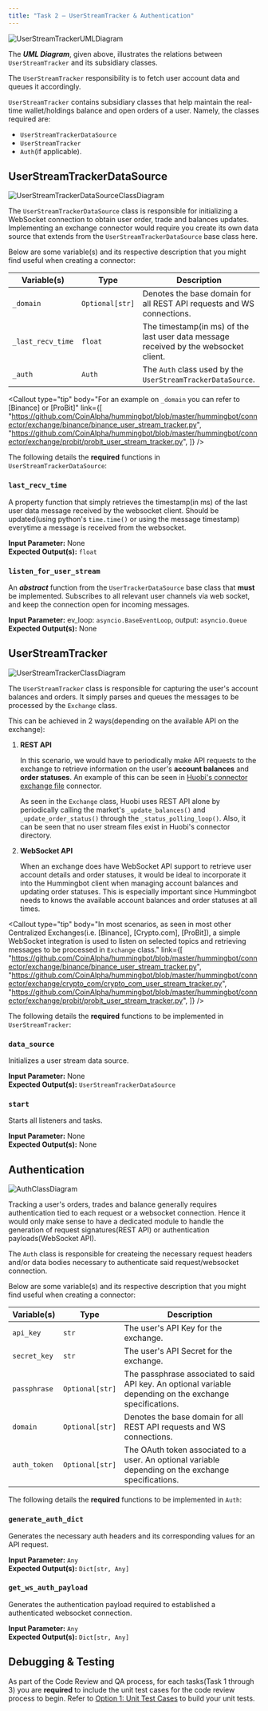 ```yaml
---
title: "Task 2 — UserStreamTracker & Authentication"
---
```



![UserStreamTrackerUMLDiagram](/img/user-stream-tracker-architecture.svg)

The **_UML Diagram_**, given above, illustrates the relations between `UserStreamTracker` and its subsidiary classes.

The `UserStreamTracker` responsibility is to fetch user account data and queues it accordingly.

`UserStreamTracker` contains subsidiary classes that help maintain the real-time wallet/holdings balance and open orders of a user. Namely, the classes required are:

- `UserStreamTrackerDataSource`
- `UserStreamTracker`
- `Auth`(if applicable).

<Callout
  type="note"
  body="Auth is generally only required in #Centralized Exchanges#."
/>

## UserStreamTrackerDataSource

![UserStreamTrackerDataSourceClassDiagram](/img/user-stream-tracker-datasource-class-diagram.svg)

The `UserStreamTrackerDataSource` class is responsible for initializing a WebSocket connection to obtain user order, trade and balances updates.
Implementing an exchange connector would require you create its own data source that extends from the `UserStreamTrackerDataSource` base class here.

Below are some variable(s) and its respective description that you might find useful when creating a connector:

| Variable(s)       | Type            | Description                                                                          |
| ----------------- | --------------- | ------------------------------------------------------------------------------------ |
| `_domain`         | `Optional[str]` | Denotes the base domain for all REST API requests and WS connections.                |
| `_last_recv_time` | `float`         | The timestamp(in ms) of the last user data message received by the websocket client. |
| `_auth`           | `Auth`          | The `Auth` class used by the `UserStreamTrackerDataSource`.                          |

<Callout
  type="tip"
  body="For an example on `_domain` you can refer to [Binance] or [ProBit]"
  link={[
    "https://github.com/CoinAlpha/hummingbot/blob/master/hummingbot/connector/exchange/binance/binance_user_stream_tracker.py",
    "https://github.com/CoinAlpha/hummingbot/blob/master/hummingbot/connector/exchange/probit/probit_user_stream_tracker.py",
  ]}
/>

The following details the **required** functions in `UserStreamTrackerDataSource`: <br/>

### `last_recv_time`

A property function that simply retrieves the timestamp(in ms) of the last user data message received by the websocket client.
Should be updated(using python's `time.time()` or using the message timestamp) everytime a message is received from the websocket.<br/>

**Input Parameter:** None <br/>
**Expected Output(s):** `float`

### `listen_for_user_stream`

An **_abstract_** function from the `UserTrackerDataSource` base class that **must** be implemented.
Subscribes to all relevant user channels via web socket, and keep the connection open for incoming messages.<br/>

**Input Parameter:** ev_loop: `asyncio.BaseEventLoop`, output: `asyncio.Queue` <br/>
**Expected Output(s):** None

## UserStreamTracker

![UserStreamTrackerClassDiagram](/img/user-stream-tracker-class-diagram.svg)

The `UserStreamTracker` class is responsible for capturing the user's account balances and orders. It simply parses and queues the messages to be processed by the `Exchange` class.

This can be achieved in 2 ways(depending on the available API on the exchange):

1. **REST API**

   In this scenario, we would have to periodically make API requests to the exchange to retrieve information on the user's **account balances** and **order statuses**.
   An example of this can be seen in [Huobi's connector exchange file](https://github.com/CoinAlpha/hummingbot/blob/master/hummingbot/connector/exchange/huobi/huobi_exchange.pyx) connector.

   As seen in the `Exchange` class, Huobi uses REST API alone by periodically calling the market's `_update_balances()` and `_update_order_status()` through the `_status_polling_loop()`.
   Also, it can be seen that no user stream files exist in Huobi's connector directory.

   <Callout
     type="warning"
     body="Maintaining user data using just the REST API is not ideal and would generally lead to degraded performance of the bot."
   />

2. **WebSocket API**

   When an exchange does have WebSocket API support to retrieve user account details and order statuses, it would be ideal to incorporate it into the Hummingbot client when managing account balances and updating order statuses.
   This is especially important since Hummingbot needs to knows the available account balances and order statuses at all times.

<Callout
  type="tip"
  body="In most scenarios, as seen in most other Centralized Exchanges(i.e. [Binance], [Crypto.com], [ProBit]), a simple WebSocket integration is used to listen on selected topics and retrieving messages to be processed in `Exchange` class."
  link={[
    "https://github.com/CoinAlpha/hummingbot/blob/master/hummingbot/connector/exchange/binance/binance_user_stream_tracker.py",
    "https://github.com/CoinAlpha/hummingbot/blob/master/hummingbot/connector/exchange/crypto_com/crypto_com_user_stream_tracker.py",
    "https://github.com/CoinAlpha/hummingbot/blob/master/hummingbot/connector/exchange/probit/probit_user_stream_tracker.py",
  ]}
/>

The following details the **required** functions to be implemented in `UserStreamTracker`:

### `data_source`

Initializes a user stream data source. <br/>

**Input Parameter:** None <br/>
**Expected Output(s):** `UserStreamTrackerDataSource`

### `start`

Starts all listeners and tasks. <br/>

**Input Parameter:** None <br/>
**Expected Output(s):** None

## Authentication

![AuthClassDiagram](/img/auth-class-diagram.svg)

Tracking a user's orders, trades and balance generally requires authentication tied to each request or a websocket connection.
Hence it would only make sense to have a dedicated module to handle the generation of request signatures(REST API) or authentication payloads(WebSocket API).

The `Auth` class is responsible for createing the necessary request headers and/or data bodies necessary to authenticate said request/websocket connection.

<Callout
  type="note"
  body="Although mainly used in the `Exchange` class, it is generally required here in the `UserStreamTrackerDataSouce`"
/>

Below are some variable(s) and its respective description that you might find useful when creating a connector:

| Variable(s)  | Type            | Description                                                                                               |
| ------------ | --------------- | --------------------------------------------------------------------------------------------------------- |
| `api_key`    | `str`           | The user's API Key for the exchange.                                                                      |
| `secret_key` | `str`           | The user's API Secret for the exchange.                                                                   |
| `passphrase` | `Optional[str]` | The passphrase associated to said API key. An optional variable depending on the exchange specifications. |
| `domain`     | `Optional[str]` | Denotes the base domain for all REST API requests and WS connections.                                     |
| `auth_token` | `Optional[str]` | The OAuth token associated to a user. An optional variable depending on the exchange specifications.      |

The following details the **required** functions to be implemented in `Auth`:

### `generate_auth_dict`

Generates the necessary auth headers and its corresponding values for an API request. <br/>

**Input Parameter:** `Any` <br/>
**Expected Output(s):** `Dict[str, Any]`

### `get_ws_auth_payload`

Generates the authentication payload required to established a authenticated websocket connection. <br/>

**Input Parameter:** `Any` <br/>
**Expected Output(s):** `Dict[str, Any]`

<Callout
  type="warning"
  body="The details on how to correctly generate the request signature and websocket auth payload is determined by the exchange."
/>

## Debugging & Testing

As part of the Code Review and QA process, for each tasks(Task 1 through 3) you are **required** to include the unit test cases for the code review process to begin.
Refer to [Option 1: Unit Test Cases](/developer/debug&test/#option-1-unit-test-cases) to build your unit tests.

